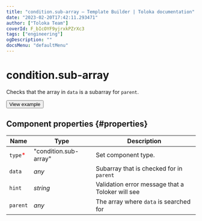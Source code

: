 ```yaml
---
title: "condition.sub-array — Template Builder | Toloka documentation"
date: "2023-02-20T17:42:11.293471"
author: ["Toloka Team"]
coverId: F_bIcOYF9yjrxkPZrXc3
tags: ["engineering"]
ogDescription: ""
docsMenu: "defaultMenu"
---
```



# condition.sub-array

Checks that the array in `data` is a subarray for `parent`.

<Button themeColor="light" view="default" size="l" type="link" url="https://ya.cc/t/hKrpY1DO3xEBoC">View example</Button>

## Component properties {#properties}

**Name** | **Type** | **Description**
----- | ----- | -----
`type`<span style="color: red">\*</span> | "condition.sub-array" | Set component type.
`data` | _any_ | Subarray that is checked for in `parent`
`hint` | _string_ | Validation error message that a Toloker will see
`parent` | _any_ | The array where `data` is searched for

<ContactSupport/>
